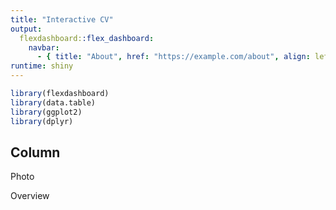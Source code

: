 ```yaml
---
title: "Interactive CV"
output: 
  flexdashboard::flex_dashboard:
    navbar:
      - { title: "About", href: "https://example.com/about", align: left }
runtime: shiny
---
```


```r
library(flexdashboard)
library(data.table)
library(ggplot2)
library(dplyr)
```

Column {.sidebar}
-----------------------------------------------------------------------
Photo

Overview
